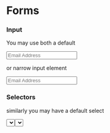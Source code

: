 
<Meta title="Forms" />

# Forms

### Input

You may use both a default

<Preview>
    <Story name="default input">
        <Input value="" placeholder="Email Address" />
    </Story>
</Preview>

or narrow input element

<Preview>
    <Story name="narrow input">
        <Input narrow value="" placeholder="Email Address" />
    </Story>
</Preview>

### Selectors

similarly you may have a default select

<Preview>
    <Story name="default select">
        <Select
            name="test-select"
            choices={[
                ['A', 'Choice A'],
                ['B', 'Choice B'],
                ['C', 'Choice C'],
            ]}
            defaultText="Choose an option..."
        />
    </Story>
</Preview>

or a narrow select

<Preview>
    <Story name="narrow select">
        <Select
            narrow
            name="test-select"
            choices={[
                ['A', 'Choice A'],
                ['B', 'Choice B'],
                ['C', 'Choice C'],
            ]}
            defaultText="Choose an option..."
        />
    </Story>
</Preview>

### Text Area

<Preview>
    <Story name="textarea">
        <TextArea placeholder="Email Address" />
    </Story>
</Preview>

### Checkbox

We are using the [LeafyGreen Checkbox](https://github.com/mongodb/leafygreen-ui/tree/master/packages/checkbox) component for our forms

<Preview>
    <Story name="checkbox">
        <Checkbox label="checkbox" onChange={action('checkbox ticked')} />
    </Story>
</Preview>
